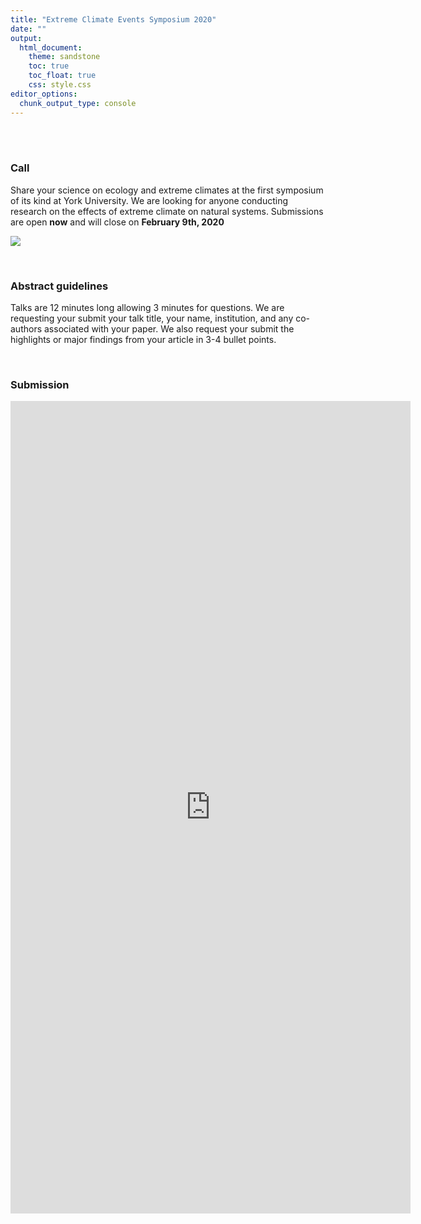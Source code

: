 ```yaml
---
title: "Extreme Climate Events Symposium 2020"
date: ""
output: 
  html_document:
    theme: sandstone
    toc: true
    toc_float: true
    css: style.css
editor_options: 
  chunk_output_type: console
---
```


<br>
<br>

### Call

Share your science on ecology and extreme climates at the first symposium of its kind at York University. We are looking for anyone conducting research on the effects of extreme climate on natural systems. Submissions are open **now** and will close on **February 9th, 2020**

![](images/talk.jpg)

<br>

### Abstract guidelines 

Talks are 12 minutes long allowing 3 minutes for questions. We are requesting your submit your talk title, your name, institution, and any co-authors associated with your paper. We also request your submit the highlights or major findings from your article in 3-4 bullet points. 

<br>

### Submission

<iframe src="https://docs.google.com/forms/d/e/1FAIpQLScG6hNl1bM6JD_d18TqzJwSjF22PBKNd60w2YiouZb4ZrQgsQ/viewform?embedded=true" width="640" height="1300" frameborder="0" marginheight="0" marginwidth="0" scrolling="no"></iframe>